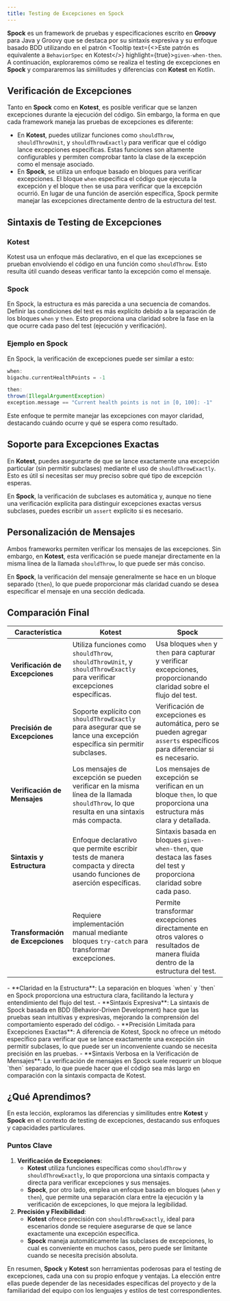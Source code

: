 ```yaml
---
title: Testing de Excepciones en Spock
---
```


**Spock** es un framework de pruebas y especificaciones escrito en **Groovy** para Java y Groovy que se destaca por su sintaxis expresiva y su enfoque basado BDD utilizando en el patrón <Tooltip text={<>Este patrón es equivalente a <code>BehaviorSpec</code> en Kotest</>} highlight={true}>`given-when-then`</Tooltip>. A continuación, exploraremos cómo se realiza el testing de excepciones en **Spock** y compararemos las similitudes y diferencias con **Kotest** en Kotlin.

## Verificación de Excepciones

Tanto en **Spock** como en **Kotest**, es posible verificar que se lanzen excepciones durante la ejecución del código. Sin embargo, la forma en que cada framework maneja las pruebas de excepciones es diferente:

- En **Kotest**, puedes utilizar funciones como `shouldThrow`, `shouldThrowUnit`, y `shouldThrowExactly` para verificar que el código lance excepciones específicas. Estas funciones son altamente configurables y permiten comprobar tanto la clase de la excepción como el mensaje asociado.
- En **Spock**, se utiliza un enfoque basado en bloques para verificar excepciones. El bloque `when` especifica el código que ejecuta la excepción y el bloque `then` se usa para verificar que la excepción ocurrió. En lugar de una función de aserción específica, Spock permite manejar las excepciones directamente dentro de la estructura del test.

## Sintaxis de Testing de Excepciones

### Kotest

Kotest usa un enfoque más declarativo, en el que las excepciones se prueban envolviendo el código en una función como `shouldThrow`. Esto resulta útil cuando deseas verificar tanto la excepción como el mensaje.

### Spock

En Spock, la estructura es más parecida a una secuencia de comandos. Definir las condiciones del test es más explícito debido a la separación de los bloques `when` y `then`. Esto proporciona una claridad sobre la fase en la que ocurre cada paso del test (ejecución y verificación).

### Ejemplo en Spock

En Spock, la verificación de excepciones puede ser similar a esto:

```groovy
when:
bigachu.currentHealthPoints = -1

then:
thrown(IllegalArgumentException)
exception.message == "Current health points is not in [0, 100]: -1"
```

Este enfoque te permite manejar las excepciones con mayor claridad, destacando cuándo ocurre y qué se espera como resultado.

## Soporte para Excepciones Exactas

En **Kotest**, puedes asegurarte de que se lance exactamente una excepción particular (sin permitir subclases) mediante el uso de `shouldThrowExactly`. Esto es útil si necesitas ser muy preciso sobre qué tipo de excepción esperas.

En **Spock**, la verificación de subclases es automática y, aunque no tiene una verificación explícita para distinguir excepciones exactas versus subclases, puedes escribir un `assert` explícito si es necesario.

## Personalización de Mensajes

Ambos frameworks permiten verificar los mensajes de las excepciones. Sin embargo, en **Kotest**, esta verificación se puede manejar directamente en la misma línea de la llamada `shouldThrow`, lo que puede ser más conciso.

En **Spock**, la verificación del mensaje generalmente se hace en un bloque separado (`then`), lo que puede proporcionar más claridad cuando se desea especificar el mensaje en una sección dedicada.

## Comparación Final

| **Característica**                | **Kotest**                                                                                                                                | **Spock**                                                                                                                     |
|-----------------------------------|-------------------------------------------------------------------------------------------------------------------------------------------|-------------------------------------------------------------------------------------------------------------------------------|
| **Verificación de Excepciones**   | Utiliza funciones como `shouldThrow`, `shouldThrowUnit`, y `shouldThrowExactly` para verificar excepciones específicas.                   | Usa bloques `when` y `then` para capturar y verificar excepciones, proporcionando claridad sobre el flujo del test.           |
| **Precisión de Excepciones**      | Soporte explícito con `shouldThrowExactly` para asegurar que se lance una excepción específica sin permitir subclases.                    | Verificación de excepciones es automática, pero se pueden agregar `asserts` específicos para diferenciar si es necesario.     |
| **Verificación de Mensajes**      | Los mensajes de excepción se pueden verificar en la misma línea de la llamada `shouldThrow`, lo que resulta en una sintaxis más compacta. | Los mensajes de excepción se verifican en un bloque `then`, lo que proporciona una estructura más clara y detallada.          |
| **Sintaxis y Estructura**         | Enfoque declarativo que permite escribir tests de manera compacta y directa usando funciones de aserción específicas.                     | Sintaxis basada en bloques `given-when-then`, que destaca las fases del test y proporciona claridad sobre cada paso.          |
| **Transformación de Excepciones** | Requiere implementación manual mediante bloques `try-catch` para transformar excepciones.                                                 | Permite transformar excepciones directamente en otros valores o resultados de manera fluida dentro de la estructura del test. |

<ProCons>
    <Pros>
        - **Claridad en la Estructura**: La separación en bloques `when` y `then` en Spock proporciona una estructura clara, facilitando la lectura y entendimiento del flujo del test.
        - **Sintaxis Expresiva**: La sintaxis de Spock basada en BDD (Behavior-Driven Development) hace que las pruebas sean intuitivas y expresivas, mejorando la comprensión del comportamiento esperado del código.
    </Pros>
    <Cons>
        - **Precisión Limitada para Excepciones Exactas**: A diferencia de Kotest, Spock no ofrece un método específico para verificar que se lance exactamente una excepción sin permitir subclases, lo que puede ser un inconveniente cuando se necesita precisión en las pruebas.
        - **Sintaxis Verbosa en la Verificación de Mensajes**: La verificación de mensajes en Spock suele requerir un bloque `then` separado, lo que puede hacer que el código sea más largo en comparación con la sintaxis compacta de Kotest.
    </Cons>
</ProCons>

## ¿Qué Aprendimos?

En esta lección, exploramos las diferencias y similitudes entre **Kotest** y **Spock** en el contexto de testing de excepciones, destacando sus enfoques y capacidades particulares.

### Puntos Clave

1. **Verificación de Excepciones**:
    - **Kotest** utiliza funciones específicas como `shouldThrow` y `shouldThrowExactly`, lo que proporciona una sintaxis compacta y directa para verificar excepciones y sus mensajes.
    - **Spock**, por otro lado, emplea un enfoque basado en bloques (`when` y `then`), que permite una separación clara entre la ejecución y la verificación de excepciones, lo que mejora la legibilidad.
2. **Precisión y Flexibilidad**:
    - **Kotest** ofrece precisión con `shouldThrowExactly`, ideal para escenarios donde se requiere asegurarse de que se lance exactamente una excepción específica.
    - **Spock** maneja automáticamente las subclases de excepciones, lo cual es conveniente en muchos casos, pero puede ser limitante cuando se necesita precisión absoluta.

En resumen, **Spock** y **Kotest** son herramientas poderosas para el testing de excepciones, cada una con su propio enfoque y ventajas. La elección entre ellas puede depender de las necesidades específicas del proyecto y de la familiaridad del equipo con los lenguajes y estilos de test correspondientes.
